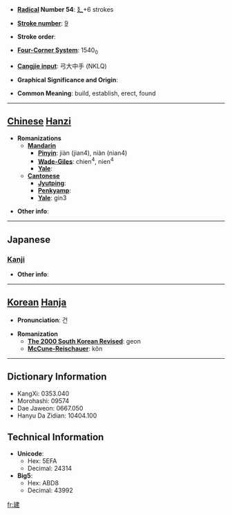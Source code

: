* '''[[Wiktionary:Chinese radical index| Radical]] Number 54''': [[Wiktionary:Chinese radical index 廴|廴]]+6 strokes

* '''[[Wiktionary:Chinese total strokes index|Stroke number]]''': [[Wiktionary:Chinese total strokes index 9|9]]

* '''Stroke order''': 

* '''[[Wiktionary:Chinese four corner index|Four-Corner System]]''': 1540<sub>0</sub>

* '''[[Wiktionary:Chinese Cangjie index|Cangjie input]]''': 弓大中手 (NKLQ)

* '''Graphical Significance and Origin''': 

* '''Common Meaning''': build, establish, erect, found

----

== [[Chinese]] [[Hanzi]] ==

* '''Romanizations'''
** '''[[Mandarin]]'''
*** '''[[Pinyin]]''': jiàn (jian4), niàn (nian4)
*** '''[[Wade-Giles]]''': chien<sup>4</sup>, nien<sup>4</sup>
*** '''[[Yale]]''': 
** '''[[Cantonese]]'''
*** '''[[Jyutping]]''':
*** '''[[Penkyamp]]''': 
*** '''[[Yale]]''': gin3

* '''Other info''': 

----

==Japanese==
===[[Kanji]]===
{{kanji|on readings=[[けん]] (ken), [[こん]] (kon)
|kun readings=[[たてる]] (tateru)
}}

* '''Other info''':  

----

== [[Korean]] [[Hanja]] ==

* '''Pronunciation''': 건

* '''Romanization'''
** '''[[The 2000 South Korean Revised Romanization|The 2000 South Korean Revised]]''': geon
** '''[[McCune-Reischauer]]''': kŏn

----

== Dictionary Information ==

* KangXi: 0353.040
* Morohashi: 09574
* Dae Jaweon: 0667.050
* Hanyu Da Zidian: 10404.100

== Technical Information ==

* '''Unicode''':
** Hex: 5EFA
** Decimal: 24314
* '''Big5''':
** Hex: ABD8
** Decimal: 43992

[[fr:建]]